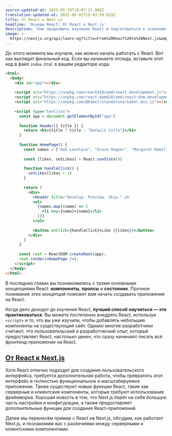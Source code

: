 ```yaml
---
source-updated-at: 2025-05-29T19:07:21.000Z
translation-updated-at: 2025-06-02T19:43:59.933Z
title: От React к Next.js
headline: 'Основы React: От React к Next.js'
description: 'Как продолжить изучение React и подготовиться к освоению Next.js.'
image: >-
  https://nextjs.org/api/learn-og?title=From%20React%20to%20Next.js&amp;chapter=8
---
```


До этого момента мы изучали, как можно начать работать с React. Вот как выглядит финальный код. Если вы начинаете отсюда, вставьте этот код в файл `index.html` в вашем редакторе кода.

```html filename="index.html"
<html>
  <body>
    <div id="app"></div>
 
    <script src="https://unpkg.com/react@18/umd/react.development.js"></script>
    <script src="https://unpkg.com/react-dom@18/umd/react-dom.development.js"></script>
    <script src="https://unpkg.com/@babel/standalone/babel.min.js"></script>
 
    <script type="text/jsx">
      const app = document.getElementById("app")
 
      function Header({ title }) {
        return <h1>{title ? title : "Default title"}</h1>
      }
 
      function HomePage() {
        const names = ["Ada Lovelace", "Grace Hopper", "Margaret Hamilton"]
 
        const [likes, setLikes] = React.useState(0)
 
        function handleClick() {
          setLikes(likes + 1)
        }
 
        return (
          <div>
            <Header title="Develop. Preview. Ship." />
            <ul>
              {names.map((name) => (
                <li key={name}>{name}</li>
              ))}
            </ul>
 
            <button onClick={handleClick}>Like ({likes})</button>
          </div>
        )
      }
 
      const root = ReactDOM.createRoot(app);
      root.render(<HomePage />);
    </script>
  </body>
</html>
```

В последних главах вы познакомились с тремя основными концепциями React: **компоненты**, **пропсы** и **состояние**. Прочное понимание этих концепций поможет вам начать создавать приложения на React.

Когда дело доходит до изучения React, **лучший способ научиться — это практиковаться**. Вы можете постепенно внедрять React, используя `<script>` и то, что вы уже изучили, чтобы добавлять небольшие компоненты на существующий сайт. Однако многие разработчики считают, что пользовательский и разработческий опыт, который предоставляет React, настолько ценен, что сразу начинают писать всё фронтенд-приложение на React.

[От React к Next.js](#от-react-к-nextjs)
----------------------------------------

Хотя React отлично подходит для создания пользовательского интерфейса, требуется дополнительная работа, чтобы превратить этот интерфейс в полностью функциональное и масштабируемое приложение. Также существуют новые функции React, такие как серверные и клиентские компоненты, которые требуют использования фреймворка. Хорошая новость в том, что Next.js берёт на себя большую часть настройки и конфигурации, а также предоставляет дополнительные функции для создания React-приложений.

Далее мы перенесём пример с React на Next.js, обсудим, как работает Next.js, и познакомим вас с различиями между серверными и клиентскими компонентами.